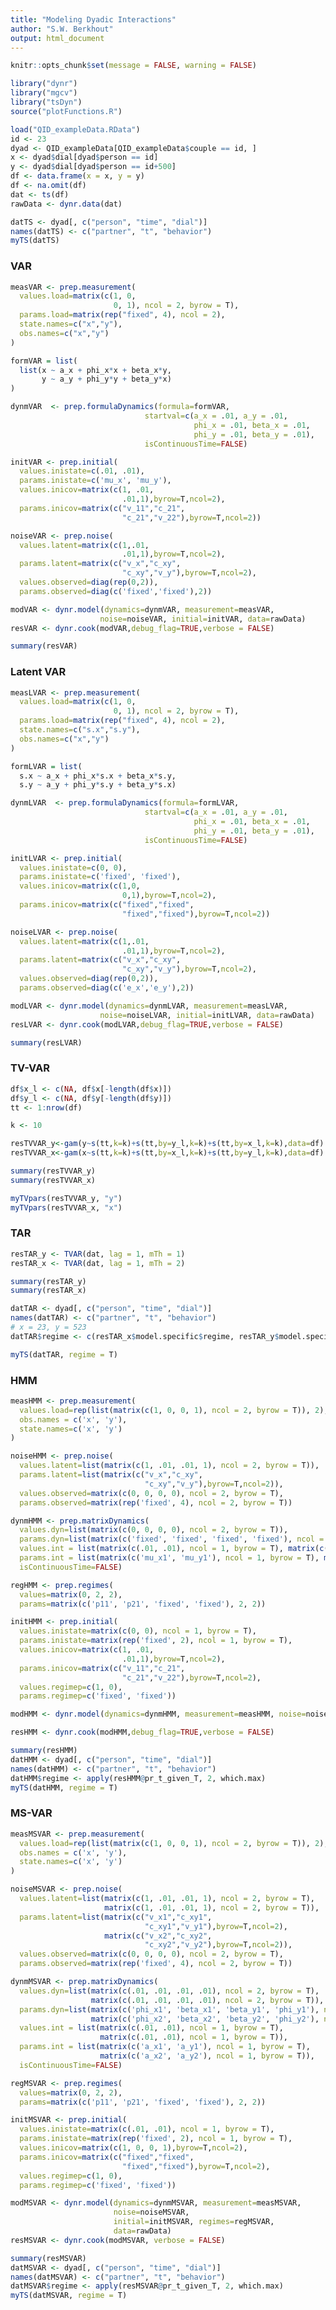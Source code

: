 ```yaml
---
title: "Modeling Dyadic Interactions"
author: "S.W. Berkhout"
output: html_document
---
```


```r
knitr::opts_chunk$set(message = FALSE, warning = FALSE)
```

```r
library("dynr")
library("mgcv")
library("tsDyn")
source("plotFunctions.R")
```

```r
load("QID_exampleData.RData")
id <- 23
dyad <- QID_exampleData[QID_exampleData$couple == id, ]
x <- dyad$dial[dyad$person == id]
y <- dyad$dial[dyad$person == id+500]
df <- data.frame(x = x, y = y)
df <- na.omit(df)
dat <- ts(df)
rawData <- dynr.data(dat)
```

```r
datTS <- dyad[, c("person", "time", "dial")]
names(datTS) <- c("partner", "t", "behavior")
myTS(datTS)

```


### VAR
```r
measVAR <- prep.measurement(
  values.load=matrix(c(1, 0,
                       0, 1), ncol = 2, byrow = T), 
  params.load=matrix(rep("fixed", 4), ncol = 2),
  state.names=c("x","y"),
  obs.names=c("x","y")
)

formVAR = list(
  list(x ~ a_x + phi_x*x + beta_x*y,
       y ~ a_y + phi_y*y + beta_y*x)
)

dynmVAR  <- prep.formulaDynamics(formula=formVAR,
                              startval=c(a_x = .01, a_y = .01,
                                         phi_x = .01, beta_x = .01, 
                                         phi_y = .01, beta_y = .01), 
                              isContinuousTime=FALSE)

initVAR <- prep.initial(
  values.inistate=c(.01, .01),
  params.inistate=c('mu_x', 'mu_y'),
  values.inicov=matrix(c(1, .01,
                         .01,1),byrow=T,ncol=2),
  params.inicov=matrix(c("v_11","c_21",
                         "c_21","v_22"),byrow=T,ncol=2))

noiseVAR <- prep.noise(
  values.latent=matrix(c(1,.01,
                         .01,1),byrow=T,ncol=2), 
  params.latent=matrix(c("v_x","c_xy",
                         "c_xy","v_y"),byrow=T,ncol=2), 
  values.observed=diag(rep(0,2)), 
  params.observed=diag(c('fixed','fixed'),2))

modVAR <- dynr.model(dynamics=dynmVAR, measurement=measVAR,
                    noise=noiseVAR, initial=initVAR, data=rawData)
resVAR <- dynr.cook(modVAR,debug_flag=TRUE,verbose = FALSE)
```

```r
summary(resVAR)
```

### Latent VAR
```r
measLVAR <- prep.measurement(
  values.load=matrix(c(1, 0,
                       0, 1), ncol = 2, byrow = T), 
  params.load=matrix(rep("fixed", 4), ncol = 2),
  state.names=c("s.x","s.y"),
  obs.names=c("x","y")
)

formLVAR = list(
  s.x ~ a_x + phi_x*s.x + beta_x*s.y,
  s.y ~ a_y + phi_y*s.y + beta_y*s.x)

dynmLVAR  <- prep.formulaDynamics(formula=formLVAR,
                              startval=c(a_x = .01, a_y = .01,
                                         phi_x = .01, beta_x = .01, 
                                         phi_y = .01, beta_y = .01), 
                              isContinuousTime=FALSE)

initLVAR <- prep.initial(
  values.inistate=c(0, 0),
  params.inistate=c('fixed', 'fixed'),
  values.inicov=matrix(c(1,0,
                         0,1),byrow=T,ncol=2),
  params.inicov=matrix(c("fixed","fixed",
                         "fixed","fixed"),byrow=T,ncol=2))

noiseLVAR <- prep.noise(
  values.latent=matrix(c(1,.01,
                         .01,1),byrow=T,ncol=2), 
  params.latent=matrix(c("v_x","c_xy",
                         "c_xy","v_y"),byrow=T,ncol=2), 
  values.observed=diag(rep(0,2)), 
  params.observed=diag(c('e_x','e_y'),2))

modLVAR <- dynr.model(dynamics=dynmLVAR, measurement=measLVAR,
                    noise=noiseLVAR, initial=initLVAR, data=rawData)
resLVAR <- dynr.cook(modLVAR,debug_flag=TRUE,verbose = FALSE)
```

```r
summary(resLVAR)
```

### TV-VAR
```r
df$x_l <- c(NA, df$x[-length(df$x)])
df$y_l <- c(NA, df$y[-length(df$y)])
tt <- 1:nrow(df)

k <- 10

resTVVAR_y<-gam(y~s(tt,k=k)+s(tt,by=y_l,k=k)+s(tt,by=x_l,k=k),data=df)
resTVVAR_x<-gam(x~s(tt,k=k)+s(tt,by=x_l,k=k)+s(tt,by=y_l,k=k),data=df)
```

```r
summary(resTVVAR_y)
summary(resTVVAR_x)

myTVpars(resTVVAR_y, "y")
myTVpars(resTVVAR_x, "x")
```

### TAR
```r
resTAR_y <- TVAR(dat, lag = 1, mTh = 1)
resTAR_x <- TVAR(dat, lag = 1, mTh = 2)
```

```r
summary(resTAR_y)
summary(resTAR_x)
```

```r
datTAR <- dyad[, c("person", "time", "dial")]
names(datTAR) <- c("partner", "t", "behavior")
# x = 23, y = 523
datTAR$regime <- c(resTAR_x$model.specific$regime, resTAR_y$model.specific$regime)

myTS(datTAR, regime = T)
```


### HMM
```r
measHMM <- prep.measurement(
  values.load=rep(list(matrix(c(1, 0, 0, 1), ncol = 2, byrow = T)), 2),
  obs.names = c('x', 'y'),
  state.names=c('x', 'y')
)

noiseHMM <- prep.noise(
  values.latent=list(matrix(c(1, .01, .01, 1), ncol = 2, byrow = T)),
  params.latent=list(matrix(c("v_x","c_xy",
                              "c_xy","v_y"),byrow=T,ncol=2)),
  values.observed=matrix(c(0, 0, 0, 0), ncol = 2, byrow = T),
  params.observed=matrix(rep('fixed', 4), ncol = 2, byrow = T))

dynmHMM <- prep.matrixDynamics(
  values.dyn=list(matrix(c(0, 0, 0, 0), ncol = 2, byrow = T)),
  params.dyn=list(matrix(c('fixed', 'fixed', 'fixed', 'fixed'), ncol = 2, byrow = T)),
  values.int = list(matrix(c(.01, .01), ncol = 1, byrow = T), matrix(c(.01, .01), ncol = 1, byrow = T)),
  params.int = list(matrix(c('mu_x1', 'mu_y1'), ncol = 1, byrow = T), matrix(c('mu_x2', 'mu_y2'), ncol = 1, byrow = T)),
  isContinuousTime=FALSE)

regHMM <- prep.regimes(
  values=matrix(0, 2, 2),
  params=matrix(c('p11', 'p21', 'fixed', 'fixed'), 2, 2))

initHMM <- prep.initial(
  values.inistate=matrix(c(0, 0), ncol = 1, byrow = T),
  params.inistate=matrix(rep('fixed', 2), ncol = 1, byrow = T),
  values.inicov=matrix(c(1, .01,
                         .01,1),byrow=T,ncol=2),
  params.inicov=matrix(c("v_11","c_21",
                         "c_21","v_22"),byrow=T,ncol=2),
  values.regimep=c(1, 0),
  params.regimep=c('fixed', 'fixed'))

modHMM <- dynr.model(dynamics=dynmHMM, measurement=measHMM, noise=noiseHMM, initial=initHMM, regimes=regHMM, data=rawData)

resHMM <- dynr.cook(modHMM,debug_flag=TRUE,verbose = FALSE)
```

```r
summary(resHMM)
datHMM <- dyad[, c("person", "time", "dial")]
names(datHMM) <- c("partner", "t", "behavior")
datHMM$regime <- apply(resHMM@pr_t_given_T, 2, which.max)
myTS(datHMM, regime = T)
```

### MS-VAR
```r
measMSVAR <- prep.measurement(
  values.load=rep(list(matrix(c(1, 0, 0, 1), ncol = 2, byrow = T)), 2),
  obs.names = c('x', 'y'),
  state.names=c('x', 'y')
)

noiseMSVAR <- prep.noise(
  values.latent=list(matrix(c(1, .01, .01, 1), ncol = 2, byrow = T),
                     matrix(c(1, .01, .01, 1), ncol = 2, byrow = T)),
  params.latent=list(matrix(c("v_x1","c_xy1",
                              "c_xy1","v_y1"),byrow=T,ncol=2),
                     matrix(c("v_x2","c_xy2",
                              "c_xy2","v_y2"),byrow=T,ncol=2)),
  values.observed=matrix(c(0, 0, 0, 0), ncol = 2, byrow = T),
  params.observed=matrix(rep('fixed', 4), ncol = 2, byrow = T))

dynmMSVAR <- prep.matrixDynamics(
  values.dyn=list(matrix(c(.01, .01, .01, .01), ncol = 2, byrow = T), 
                  matrix(c(.01, .01, .01, .01), ncol = 2, byrow = T)),
  params.dyn=list(matrix(c('phi_x1', 'beta_x1', 'beta_y1', 'phi_y1'), ncol = 2, byrow = T), 
                  matrix(c('phi_x2', 'beta_x2', 'beta_y2', 'phi_y2'), ncol = 2, byrow = T)),
  values.int = list(matrix(c(.01, .01), ncol = 1, byrow = T), 
                    matrix(c(.01, .01), ncol = 1, byrow = T)),
  params.int = list(matrix(c('a_x1', 'a_y1'), ncol = 1, byrow = T), 
                    matrix(c('a_x2', 'a_y2'), ncol = 1, byrow = T)),
  isContinuousTime=FALSE)

regMSVAR <- prep.regimes(
  values=matrix(0, 2, 2),
  params=matrix(c('p11', 'p21', 'fixed', 'fixed'), 2, 2))

initMSVAR <- prep.initial(
  values.inistate=matrix(c(.01, .01), ncol = 1, byrow = T),
  params.inistate=matrix(rep('fixed', 2), ncol = 1, byrow = T),
  values.inicov=matrix(c(1, 0, 0, 1),byrow=T,ncol=2),
  params.inicov=matrix(c("fixed","fixed",
                         "fixed","fixed"),byrow=T,ncol=2),
  values.regimep=c(1, 0),
  params.regimep=c('fixed', 'fixed'))

modMSVAR <- dynr.model(dynamics=dynmMSVAR, measurement=measMSVAR, 
                       noise=noiseMSVAR,
                       initial=initMSVAR, regimes=regMSVAR, 
                       data=rawData)
resMSVAR <- dynr.cook(modMSVAR, verbose = FALSE)
```

```r
summary(resMSVAR)
datMSVAR <- dyad[, c("person", "time", "dial")]
names(datMSVAR) <- c("partner", "t", "behavior")
datMSVAR$regime <- apply(resMSVAR@pr_t_given_T, 2, which.max)
myTS(datMSVAR, regime = T)
```
